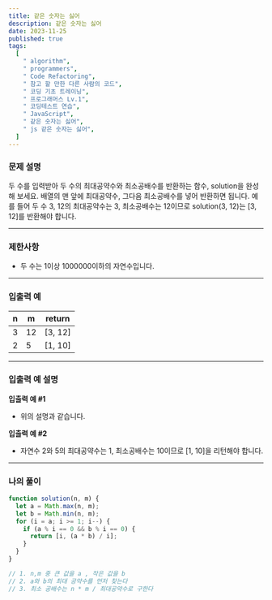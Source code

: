 ```yaml
---
title: 같은 숫자는 싫어
description: 같은 숫자는 싫어
date: 2023-11-25
published: true
tags:
  [
    " algorithm",
    " programmers",
    " Code Refactoring",
    " 참고 할 만한 다른 사람의 코드",
    " 코딩 기초 트레이닝",
    " 프로그래머스 Lv.1",
    " 코딩테스트 연습",
    " JavaScript",
    " 같은 숫자는 싫어",
    " js 같은 숫자는 싫어",
  ]
---
```


### 문제 설명

두 수를 입력받아 두 수의 최대공약수와 최소공배수를 반환하는 함수, solution을 완성해 보세요. 배열의 맨 앞에 최대공약수, 그다음 최소공배수를 넣어 반환하면 됩니다. 예를 들어 두 수 3, 12의 최대공약수는 3, 최소공배수는 12이므로 solution(3, 12)는 [3, 12]를 반환해야 합니다.

---

### 제한사항

- 두 수는 1이상 1000000이하의 자연수입니다.

---

### 입출력 예

| n   | m   | return  |
| --- | --- | ------- |
| 3   | 12  | [3, 12] |
| 2   | 5   | [1, 10] |

---

### 입출력 예 설명

**입출력 예 #1**

- 위의 설명과 같습니다.

**입출력 예 #2**

- 자연수 2와 5의 최대공약수는 1, 최소공배수는 10이므로 [1, 10]을 리턴해야 합니다.

---

### 나의 풀이

```jsx
function solution(n, m) {
  let a = Math.max(n, m);
  let b = Math.min(n, m);
  for (i = a; i >= 1; i--) {
    if (a % i == 0 && b % i == 0) {
      return [i, (a * b) / i];
    }
  }
}

// 1. n,m 중 큰 값을 a , 작은 값을 b
// 2. a와 b의 최대 공약수를 먼저 찾는다
// 3. 최소 공배수는 n * m / 최대공약수로 구한다
```
